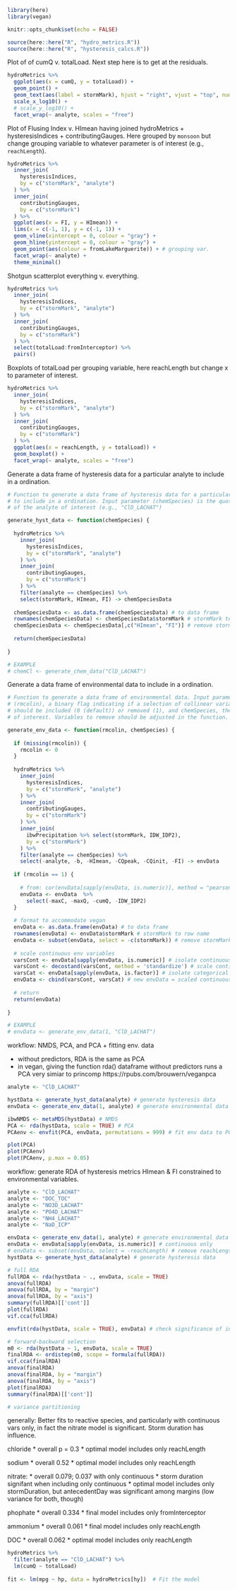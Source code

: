 

```r

library(here)
library(vegan)
```


```r

knitr::opts_chunk$set(echo = FALSE)
```


```r

source(here::here("R", "hydro_metrics.R"))
source(here::here("R", "hysteresis_calcs.R"))
```


Plot of of cumQ v. totalLoad. Next step here is to get at the residuals.

```r

hydroMetrics %>% 
  ggplot(aes(x = cumQ, y = totalLoad)) +
  geom_point() +
  geom_text(aes(label = stormMark), hjust = "right", vjust = "top", nudge_x = 0) +
  scale_x_log10() +
  # scale_y_log10() +
  facet_wrap(~ analyte, scales = "free")
```


Plot of Flusing Index v. HImean having joined hydroMetrics + hysteresisIndices + contributingGauges. Here grouped by `monsoon` but change grouping variable to whatever parameter is of interest (e.g., `reachLength`).

```r

hydroMetrics %>% 
  inner_join(
    hysteresisIndices,
    by = c("stormMark", "analyte")
  ) %>% 
  inner_join(
    contributingGauges,
    by = c("stormMark")
  ) %>% 
  ggplot(aes(x = FI, y = HImean)) + 
  lims(x = c(-1, 1), y = c(-1, 1)) +
  geom_vline(xintercept = 0, colour = "gray") +
  geom_hline(yintercept = 0, colour = "gray") +
  geom_point(aes(colour = fromLakeMarguerite)) + # grouping var.
  facet_wrap(~ analyte) +
  theme_minimal()

```


Shotgun scatterplot everything v. everything.

```r

hydroMetrics %>% 
  inner_join(
    hysteresisIndices,
    by = c("stormMark", "analyte")
  ) %>% 
  inner_join(
    contributingGauges,
    by = c("stormMark")
  ) %>% 
  select(totalLoad:fromInterceptor) %>% 
  pairs()
```


Boxplots of totalLoad per grouping variable, here reachLength but change x to parameter of interest.

```r

hydroMetrics %>% 
  inner_join(
    hysteresisIndices,
    by = c("stormMark", "analyte")
  ) %>% 
  inner_join(
    contributingGauges,
    by = c("stormMark")
  ) %>% 
  ggplot(aes(x = reachLength, y = totalLoad)) +
  geom_boxplot() +
  facet_wrap(~ analyte, scales = "free")
```


Generate a data frame of hysteresis data for a particular analyte to include in a ordination.

```r

# Function to generate a data frame of hysteresis data for a particular analyte
# to include in a ordination. Input parameter (chemSpecies) is the quoted name
# of the analyte of interest (e.g., "ClD_LACHAT")

generate_hyst_data <- function(chemSpecies) {
  
  hydroMetrics %>% 
    inner_join(
      hysteresisIndices,
      by = c("stormMark", "analyte")
    ) %>% 
    inner_join(
      contributingGauges,
      by = c("stormMark")
    ) %>% 
    filter(analyte == chemSpecies) %>%
    select(stormMark, HImean, FI) -> chemSpeciesData
  
  chemSpeciesData <- as.data.frame(chemSpeciesData) # to data frame
  rownames(chemSpeciesData) <- chemSpeciesData$stormMark # stormMark to row name
  chemSpeciesData <- chemSpeciesData[,c("HImean", "FI")] # remove stormMark col
  
  return(chemSpeciesData)
  
}

# EXAMPLE
# chemCl <- generate_chem_data("ClD_LACHAT")

```


Generate a data frame of environmental data to include in a ordination.

```r

# Function to generate a data frame of environmental data. Input parameters are
# (rmcolin), a binary flag indicating if a selection of collinear variables
# should be included (0 (default)) or removed (1), and chemSpecies, the analyte
# of interest. Variables to remove should be adjusted in the function.

generate_env_data <- function(rmcolin, chemSpecies) {
  
  if (missing(rmcolin)) {
    rmcolin <- 0
  }
  
  hydroMetrics %>% 
    inner_join(
      hysteresisIndices,
      by = c("stormMark", "analyte")
    ) %>% 
    inner_join(
      contributingGauges,
      by = c("stormMark")
    ) %>% 
    inner_join(
      ibwPrecipitation %>% select(stormMark, IDW_IDP2),
      by = c("stormMark")
    ) %>% 
    filter(analyte == chemSpecies) %>%
    select(-analyte, -b, -HImean, -CQpeak, -CQinit, -FI) -> envData 
  
  if (rmcolin == 1) {
    
    # from: cor(envData[sapply(envData, is.numeric)], method = "pearson")
    envData <- envData  %>% 
      select(-maxC, -maxQ, -cumQ, -IDW_IDP2) 
  }
  
  # format to accommodate vegan
  envData <- as.data.frame(envData) # to data frame
  rownames(envData) <- envData$stormMark # stormMark to row name
  envData <- subset(envData, select = -c(stormMark)) # remove stormMark col
  
  # scale continuous env variables
  varsCont <- envData[sapply(envData, is.numeric)] # isolate continuous vars
  varsCont <- decostand(varsCont, method = 'standardize') # scale continuous vars
  varsCat <- envData[sapply(envData, is.factor)] # isolate categorical vars
  envData <- cbind(varsCont, varsCat) # new envData = scaled continuous + cat
  
  # return 
  return(envData)
  
}

# EXAMPLE
# envData <- generate_env_data(1, "ClD_LACHAT")
```


workflow: NMDS, PCA, and PCA + fitting env. data

* without predictors, RDA is the same as PCA
* in vegan, giving the function rda() dataframe without predictors runs a PCA very simiar to princomp
https://rpubs.com/brouwern/veganpca

```r

analyte <- "ClD_LACHAT"

hystData <- generate_hyst_data(analyte) # generate hysteresis data
envData <- generate_env_data(1, analyte) # generate environmental data

ibwNMDS <- metaMDS(hystData) # NMDS
PCA <- rda(hystData, scale = TRUE) # PCA
PCAenv <- envfit(PCA, envData, permutations = 999) # fit env data to PCA

plot(PCA)
plot(PCAenv)
plot(PCAenv, p.max = 0.05)

```


workflow: generate RDA of hysteresis metrics HImean & FI constrained to environmental variables. 

```r

analyte <- "ClD_LACHAT"
analyte <- "DOC_TOC"
analyte <- "NO3D_LACHAT"
analyte <- "PO4D_LACHAT"
analyte <- "NH4_LACHAT"
analyte <- "NaD_ICP"

envData <- generate_env_data(1, analyte) # generate environmental data
envData <- envData[sapply(envData, is.numeric)] # continuous only
# envData <- subset(envData, select = -reachLength) # remove reachLengthcontinuous only
hystData <- generate_hyst_data(analyte) # generate hysteresis data

# full RDA
fullRDA <- rda(hystData ~ ., envData, scale = TRUE)
anova(fullRDA)
anova(fullRDA, by = "margin")
anova(fullRDA, by = "axis")
summary(fullRDA)[['cont']]
plot(fullRDA)
vif.cca(fullRDA)

envfit(rda(hystData, scale = TRUE), envData) # check significance of individual vars

# forward-backward selection
m0 <- rda(hystData ~ 1, envData, scale = TRUE)
finalRDA <- ordistep(m0, scope = formula(fullRDA))
vif.cca(finalRDA)
anova(finalRDA)
anova(finalRDA, by = "margin")
anova(finalRDA, by = "axis")
plot(finalRDA)
summary(finalRDA)[['cont']]

# variance partitioning

```


generally:
Better fits to reactive species, and particularly with continuous vars only, in fact the nitrate model is significant. Storm duration has influence. 

chloride
* overall p = 0.3
* optimal model includes only reachLength

sodium
* overall 0.52
* optimal model includes only reachLength

nitrate:
* overall 0.079; 0.037 with only continuous
* storm duration signifant when including only continuous
* optimal model includes only stormDuration, but antecedentDay was significant among margins (low variance for both, though)

phophate
* overall 0.334
* final model includes only fromInterceptor

ammonium
* overall 0.061
* final model includes only reachLength

DOC
* overall 0.062
* optimal model includes only reachLength



```r

hydroMetrics %>% 
  filter(analyte == "ClD_LACHAT") %>% 
  lm(cumQ ~ totalLoad)
  
fit <- lm(mpg ~ hp, data = hydroMetrics[hy])  # Fit the model

```

